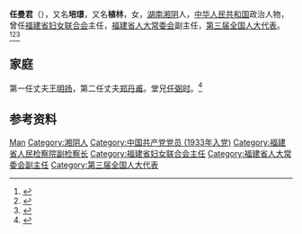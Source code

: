 '''任曼君'''（{{bd|1913年|6月|1991年|8月|}}），又名'''培璟'''，又名'''植林'''，女，[[湖南|湖南]][[湘阴|湘阴]]人，[[中华人民共和国|中华人民共和国]]政治人物，曾任[[福建省妇女联合会|福建省妇女联合会]]主任，[[福建省人大常委会|福建省人大常委会]]副主任，[[第三届全国人大代表|第三届全国人大代表]]。<ref>{{Cite book|title=古今中外女名人辞典|author=中国妇女管理干部学院编|publisher=中国广播电视出版社|year=1989|isbn=|location=北京|pages=}}</ref><ref>{{Cite book|title=中华人民共和国职官志|author=何虎生, 李耀东, 向常福主编|publisher=中国社会出版社|year=2003|isbn=9787800883934|location=北京|pages=}}</ref><ref>{{Cite web|title=任曼君|url=http://www.yysqw.gov.cn/43332/43334/43509/43523/43919/43922/content_1265071.html|accessdate=2020-08-05|work=岳阳市情网}}</ref>

== 家庭 ==
第一任丈夫[[王明扬|王明扬]]，第二任丈夫[[郑丹甫|郑丹甫]]。堂兄[[任弼时|任弼时]]。<ref>{{Cite web|title=郑丹甫、任曼君夫妇革命一生（简介）|url=http://www.fdzsw.cn/News_view.asp?id=21|accessdate=2020-08-05|work=福鼎市郑氏文史研究会|archive-date=2018-08-15|archive-url=https://web.archive.org/web/20180815200600/http://fdzsw.cn/News_view.asp?id=21|dead-url=no}}</ref>

== 参考资料 ==
{{reflist}}

{{中国人物小作品}}

{{Authority control}}
{{DEFAULTSORT:Ren任}}
[[Category:任姓|Man]]
[[Category:湘阴人|Category:湘阴人]]
[[Category:中国共产党党员_(1933年入党)|Category:中国共产党党员 (1933年入党)]]
[[Category:福建省人民检察院副检察长|Category:福建省人民检察院副检察长]]
[[Category:福建省妇女联合会主任|Category:福建省妇女联合会主任]]
[[Category:福建省人大常委会副主任|Category:福建省人大常委会副主任]]
[[Category:第三届全国人大代表|Category:第三届全国人大代表]]